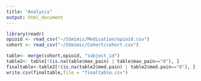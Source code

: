```yaml
---
title: "Analysis"
output: html_document
---
```


```r
library(readr)
opioid <- read_csv("~/SSmimic/Medication/opioid.csv")
cohort <- read_csv("~/SSmimic/Cohort/cohort.csv")

table<- merge(cohort,opioid, "subject_id")
table2<- table[!(is.na(table$max_pain) | table$max_pain=="0"), ]
finaltable<-table2[!(is.na(table2$med.pain) | table2$med.pain=="0"), ]
write.csv(finaltable,file = "finaltable.csv")
```

